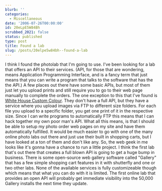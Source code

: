 ```yaml
---
blurb: ''
categories:
  - Miscellaneous
date: '2006-07-26T00:00:00'
id: 20eLpE5W84Bh
scrubbed_2021: false
status: published
type: post
title: Found a lab
slug: /posts/20elpe5w84bh--found-a-lab
---
```


I think I found the photolab that I'm going to use. I've been
looking for a lab that offers an API to their services. (API, for
those that are wondering, means Application Programming Interface,
and is a fancy term that just means that you can write a program
that talks to the software that has the the API.) A few places out
there have some basic APIs, but most of them just let you upload
prints and still require you to go to their web page manually to
complete the orders. The one exception to this that I've found is
[White House Custom Colour](http://www.whcc.com/). They don't have
a full API, but they have a service where you upload images via FTP
to different size folders. For each file you upload to a specific
folder, you get one print of it in the respective size. Since I can
write programs to automatically FTP this means that I can hack
together my own poor man's API. What all this means, is that I
should be able to setup my photo order web pages on my site and
have them automatically fulfilled. It would be much easier to go
with one of the many online photo labs out there and just use their
built in shopping carts, but I have looked at a ton of them and
don't like any. So, the web geek in me looks like it's gonna have a
chance to run a little project. I think the first lab that's out
there that creates a full blown API is going to get a huge bump in
business. There is some open-source web gallery software called
"Gallery" that has a few simple shopping cart features in it with
shutterfly and one or two other labs. None of the available
services is fully customizeable though which means that what you
can do with it is limited. The first online lab that provides an
open API will probably get immediate visibility into the 50,000
Gallery installs the next time they update.
